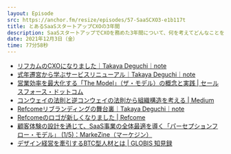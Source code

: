 ```yaml
---
layout: Episode
src: https://anchor.fm/resize/episodes/57-SaaSCXO3-e1b117t
title: とあるSaaSスタートアップCXOの3年間
description: SaaSスタートアップでCXOを務めた3年間について、何を考えてどんなことをやったのか、リアルな振り返りをしました。
date: 2021年12月3日（金）
time: 77分58秒
---
```


- [リフカムのCXOになりました｜Takaya Deguchi｜note](https://note.com/dex1t/n/nf2bd9c33f2a3)
- [式年遷宮から学ぶサービスリニューアル｜Takaya Deguchi｜note](https://note.com/dex1t/n/n53b69cc09cf2)
- [営業効率を最大化する「The Model」（ザ・モデル）の概念と実践 | セールスフォース・ドットコム](https://www.salesforce.com/jp/hub/sales/the-model/)
- [コンウェイの法則と逆コンウェイの法則から組織構造を考える | Medium](https://medium.com/i35-267/%E3%82%B3%E3%83%B3%E3%82%A6%E3%82%A7%E3%82%A4%E3%81%AE%E6%B3%95%E5%89%87%E3%81%A8%E9%80%86%E3%82%B3%E3%83%B3%E3%82%A6%E3%82%A7%E3%82%A4%E3%81%AE%E6%B3%95%E5%89%87%E3%81%8B%E3%82%89%E7%B5%84%E7%B9%94%E6%A7%8B%E9%80%A0%E3%82%92%E8%80%83%E3%81%88%E3%82%8B-bf3f32ebb022)
- [Refcomeリブランディングの舞台裏｜Takaya Deguchi｜note](https://note.com/dex1t/n/n1ca4296c6987)
- [Refcomeのロゴが新しくなりました | Refcome](https://refcome.design/rebranding/)
- [顧客体験の設計を通じて、SaaS事業の全体最適を導く「パーセプションフロー・モデル」 (1/5)：MarkeZine（マーケジン）](https://markezine.jp/article/detail/33126)
- [デザイン経営を牽引するBTC型人材とは | GLOBIS 知見録](https://globis.jp/article/7214)
